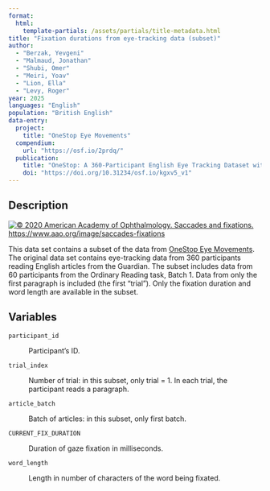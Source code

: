 ```yaml
---
format: 
  html:
    template-partials: /assets/partials/title-metadata.html
title: "Fixation durations from eye-tracking data (subset)"
author: 
  - "Berzak, Yevgeni"
  - "Malmaud, Jonathan"
  - "Shubi, Omer"
  - "Meiri, Yoav"
  - "Lion, Ella"
  - "Levy, Roger"
year: 2025
languages: "English"
population: "British English"
data-entry:
  project:
    title: "OneStop Eye Movements"
  compendium:
    url: "https://osf.io/2prdq/"
  publication:
    title: "OneStop: A 360-Participant English Eye Tracking Dataset with Different Reading Regimes"
    doi: "https://doi.org/10.31234/osf.io/kgxv5_v1"
---
```


## Description

[![© 2020 American Academy of Ophthalmology. Saccades and fixations. https://www.aao.org/image/saccades-fixations](https://eyewiki.org/w/images/6/66/AA0_61866.jpg){fig-align="center"}](https://eyewiki.org/File:AA0_61866.jpg)

This data set contains a subset of the data from [OneStop Eye Movements](https://osf.io/2prdq/). The original data set contains eye-tracking data from 360 participants reading English articles from the Guardian. The subset includes data from 60 participants from the Ordinary Reading task, Batch 1. Data from only the first paragraph is included (the first "trial"). Only the fixation duration and word length are available in the subset.

## Variables

`participant_id`

:   Participant's ID.

`trial_index`

:   Number of trial: in this subset, only trial = 1. In each trial, the participant reads a paragraph.

`article_batch`

:   Batch of articles: in this subset, only first batch.

`CURRENT_FIX_DURATION`

:   Duration of gaze fixation in milliseconds.

`word_length`

:   Length in number of characters of the word being fixated.
